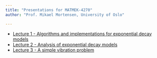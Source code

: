```yaml
---
title: "Presentations for MATMEK-4270"
author: "Prof. Mikael Mortensen, University of Oslo"

---
```



* [Lecture 1 - Algorithms and implementations for exponential decay models](intro.qmd)
* [Lecture 2 - Analysis of exponential decay models](analysis.qmd)
* [Lecture 3 - A simple vibration problem](vibration.qmd)
